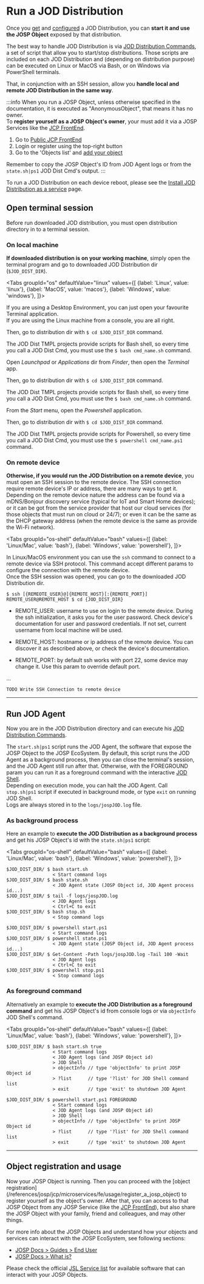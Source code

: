 # Run a JOD Distribution


Once you [get](get_a_jod_distribution) and [configured](configure_a_jod_distribution) a JOD Distribution, you can **start it and use the JOSP Object** exposed by that distribution.

The best way to handle JOD Distribution is via [JOD Distribution Commands](https://bitbucket.org/johnosproject_shared/com.robypomper.josp.jod.template/src/develop/docs/dists/dists.md), a set of script that allow you to start/stop distributions. Those scripts are included on each JOD Distribution and (depending on distribution purpose) can be executed on Linux or MacOS via Bash, or on Windows via PowerShell terminals.

That, in conjunction with an SSH session, allow you **handle local and remote JOD Distribution in the same way**.

:::info When you run a JOSP Object, unless otherwise specified in the documentation, it is executed as "AnonymousObject", that means it has no owner.<br/>
To **register yourself as a JOSP Object's owner**, your must add it via a JOSP Services like the [JCP FrontEnd](/references/josp/jcp/microservices/fe/).

1. Go to [Public JCP FrontEnd](https://www.johnosproject.org/frontend/index.html)
1. Login or register using the top-right button
1. Go to the 'Objects list' and [add your object](/guides/end_users/new_objects/register_object)

Remember to copy the JOSP Object's ID from JOD Agent logs or from the ```state.sh|ps1``` JOD Dist Cmd's output.
:::

To run a JOD Distribution on each device reboot, please see the [Install JOD Distribution as a service](install_a_jod_distribution_as_a_service) page.

## Open terminal session

Before run downloaded JOD distribution, you must open distribution directory in to a terminal session.

### On local machine

**If downloaded distribution is on your working machine**, simply open the terminal program and go to downloaded JOD Distribution dir (```$JOD_DIST_DIR```).

<Tabs groupId="os"
defaultValue="linux"
values={[
{label: 'Linux', value: 'linux'}, {label: 'MacOS', value: 'macos'}, {label: 'Windows', value: 'windows'},
]}>
<TabItem value="linux">

If you are using a Desktop Environment, you can just open your favourite Terminal application.<br/>
If you are using the Linux machine from a console, you are all right.

Then, go to distribution dir with ```$ cd $JOD_DIST_DIR``` command.

The JOD Dist TMPL projects provide scripts for Bash shell, so every time you call a JOD Dist Cmd, you must use the ```$ bash cmd_name.sh``` command.

  </TabItem>
  <TabItem value="macos">

Open *Launchpad* or *Applications* dir from *Finder*, then open the *Terminal* app.

Then, go to distribution dir with ```$ cd $JOD_DIST_DIR``` command.

The JOD Dist TMPL projects provide scripts for Bash shell, so every time you call a JOD Dist Cmd, you must use the ```$ bash cmd_name.sh``` command.

  </TabItem>
  <TabItem value="windows">

From the *Start* menu, open the *Powershell* application.

Then, go to distribution dir with ```$ cd $JOD_DIST_DIR``` command.

The JOD Dist TMPL projects provide scripts for Powershell, so every time you call a JOD Dist Cmd, you must use the ```$ powershell cmd_name.ps1``` command.

  </TabItem>
</Tabs>

### On remote device

**Otherwise, if you would run the JOD Distribution on a remote device**, you must open an SSH session to the remote device. The SSH connection require remote device's IP or address, there are many ways to get it. Depending on the remote device nature the address can be found via a mDNS/Bonjour discovery service (typical for IoT and Smart Home devices); or it can be got from the service provider that host our cloud services (for those objects that must run on cloud or 24/7); or even it can be the same as the DHCP gateway address (when the remote device is the same as provide the Wi-Fi network).

<Tabs groupId="os-shell"
defaultValue="bash"
values={[
{label: 'Linux/Mac', value: 'bash'}, {label: 'Windows', value: 'powershell'},
]}>
<TabItem value="bash">

In Linux/MacOS environment you can use the ```ssh``` command to connect to a remote device via SSH protocol. This command accept different params to configure the connection with the remote device.<br/>
Once the SSH session was opened, you can go to the downloaded JOD Distribution dir.

```shell title="SSH Connection to remote device"
$ ssh [{REMEOTE_USER}@]{REMOTE_HOST}[:{REMOTE_PORT}]
REMOTE_USER@REMOTE_HOST $ cd {JOD_DIST_DIR}
```

* REMOTE_USER: username to use on login to the remote device. During the ssh initialization, it asks you for the user password. Check device's documentation for user and password credentials. If not set, current username from local machine will be used.
* REMOTE_HOST: hostname or ip address of the remote device. You can discover it as described above, or check the device's documentation.
* REMOTE_PORT: by default ssh works with port 22, some device may change it. Use this param to override default port.


  </TabItem>
  <TabItem value="powershell">

...

```shell title="SSH Connection to remote device"
TODO Write SSH Connection to remote device
```

  </TabItem>
</Tabs>

---

## Run JOD Agent

Now you are in the JOD Distribution directory and can execute his [JOD Distribution Commands](https://bitbucket.org/johnosproject_shared/com.robypomper.josp.jod.template/src/develop/docs/dists/dists.md).

The ```start.sh|ps1``` script runs the JOD Agent, the software that expose the JOSP Object to the JOSP EcoSystem. By default, this script runs the JOD Agent as a background process, then you can close the terminal's session, and the JOD Agent still run after that. Otherwise, with the FOREGROUND param you can run it as a foreground command with the interactive [JOD Shell](/references/josp/jod/specs/shell).<br/>
Depending on execution mode, you can halt the JOD Agent. Call ```stop.sh|ps1``` script if executed in background mode, or type ```exit``` on running JOD Shell.<br/>
Logs are always stored in to the ```logs/jospJOD.log``` file.

### As background process

Here an example to **execute the JOD Distribution as a background process** and get his JOSP Object's id with the ```state.sh|ps1``` script:

<Tabs groupId="os-shell"
defaultValue="bash"
values={[
{label: 'Linux/Mac', value: 'bash'}, {label: 'Windows', value: 'powershell'},
]}>
<TabItem value="bash">

```shell title="Run JOD Agent as background process"
$JOD_DIST_DIR/ $ bash start.sh
                 < Start command logs
$JOD_DIST_DIR/ $ bash state.sh
                 < JOD Agent state (JOSP Object id, JOD Agent process id...)
$JOD_DIST_DIR/ $ tail -f logs/jospJOD.log
                 < JOD Agent logs
                 < Ctrl+C to exit
$JOD_DIST_DIR/ $ bash stop.sh
                 < Stop command logs
```

  </TabItem>
  <TabItem value="powershell">

```shell title="Run JOD Agent as background process"
$JOD_DIST_DIR/ $ powershell start.ps1
                 < Start command logs
$JOD_DIST_DIR/ $ powershell state.ps1
                 < JOD Agent state (JOSP Object id, JOD Agent process id...)
$JOD_DIST_DIR/ $ Get-Content -Path logs/jospJOD.log -Tail 100 -Wait
                 < JOD Agent logs
                 < Ctrl+C to exit
$JOD_DIST_DIR/ $ powershell stop.ps1
                 < Stop command logs
```

  </TabItem>
</Tabs>

### As foreground command

Alternatively an example to **execute the JOD Distribution as a foreground command** and get his JOSP Object's id from console logs or via ```objectInfo``` JOD Shell's command.

<Tabs groupId="os-shell"
defaultValue="bash"
values={[
{label: 'Linux/Mac', value: 'bash'}, {label: 'Windows', value: 'powershell'},
]}>
<TabItem value="bash">

```shell title="Run JOD Agent as background process"
$JOD_DIST_DIR/ $ bash start.sh true
                 < Start command logs
                 < JOD Agent logs (and JOSP Object id)
                 > JOD Shell
                 > objectInfo // type 'objectInfo' to print JOSP Object id
                 > ?list      // type '?list' for JOD Shell command list
                 > exit       // type 'exit' to shutdown JOD Agent
```

  </TabItem>
  <TabItem value="powershell">

```shell title="Run JOD Agent as background process"
$JOD_DIST_DIR/ $ powershell start.ps1 FOREGROUND
                 < Start command logs
                 < JOD Agent logs (and JOSP Object id)
                 > JOD Shell
                 > objectInfo // type 'objectInfo' to print JOSP Object id
                 > ?list      // type '?list' for JOD Shell command list
                 > exit       // type 'exit' to shutdown JOD Agent
```

  </TabItem>
</Tabs>

---

## Object registration and usage

Now your JOSP Object is running. Then you can proceed with the [object registration]
(/references/josp/jcp/microservices/fe/usage/register_a_josp_object) to register yourself as the object's owner. After that, you can access to that JOSP Object from any JOSP Service (like the [JCP FrontEnd](/references/josp/jcp/microservices/fe/)), but also share the JOSP Object with your family, friend and colleagues, and may other things.

For more info about the JOSP Objects and understand how your objects and services can interact with the JOSP EcoSystem, see following sections:

* [JOSP Docs > Guides > End User](/guides/end_users/)
* [JOSP Docs > What is?](/what/)

Please check the official [JSL Service list](/references/jsl_services/) for available software that can interact with your JOSP Objects.
